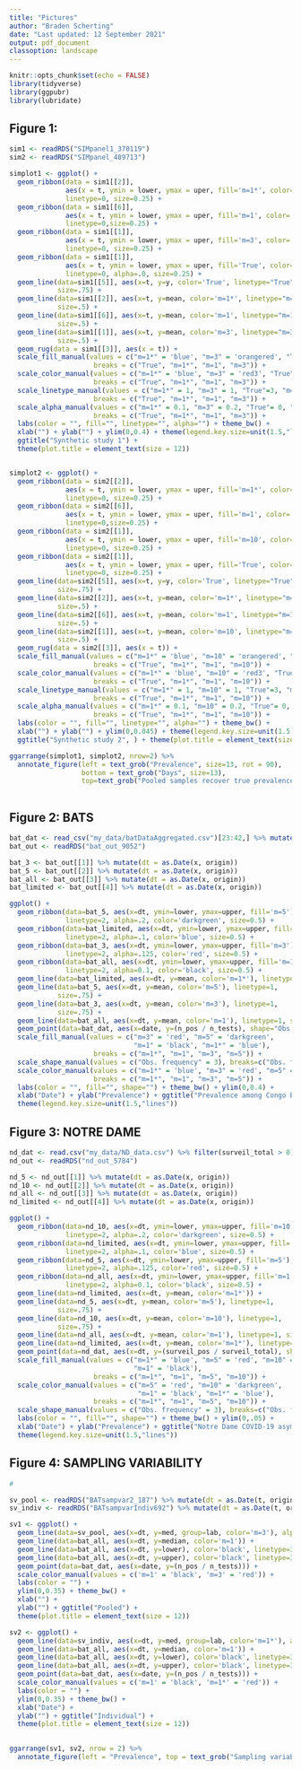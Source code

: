 ```yaml
---
title: "Pictures"
author: "Braden Scherting"
date: "Last updated: 12 September 2021"
output: pdf_document
classoption: landscape
---
```


```r
knitr::opts_chunk$set(echo = FALSE)
library(tidyverse)
library(ggpubr)
library(lubridate)
```
\newpage
## Figure 1: 
```r
sim1 <- readRDS("SIMpanel1_370119")
sim2 <- readRDS("SIMpanel_489713")

simplot1 <- ggplot() +
  geom_ribbon(data = sim1[[2]], 
              aes(x = t, ymin = lower, ymax = uper, fill='m=1*', color='m=1*', alpha="m=1*"), 
              linetype=0, size=0.25) + 
  geom_ribbon(data = sim1[[6]], 
              aes(x = t, ymin = lower, ymax = uper, fill='m=1', color='m=1', alpha="m=1"), 
              linetype=0,size=0.25) +
  geom_ribbon(data = sim1[[1]], 
              aes(x = t, ymin = lower, ymax = uper, fill='m=3', color='m=3', alpha="m=3"), 
              linetype=0, size=0.25) + 
  geom_ribbon(data = sim1[[1]], 
              aes(x = t, ymin = lower, ymax = uper, fill='True', color='True', alpha="True"), 
              linetype=0, alpha=.0, size=0.25) + 
  geom_line(data=sim1[[5]], aes(x=t, y=y, color='True', linetype="True"), 
            size=.75) + 
  geom_line(data=sim1[[2]], aes(x=t, y=mean, color='m=1*', linetype="m=1*"),
            size=.5) + 
  geom_line(data=sim1[[6]], aes(x=t, y=mean, color='m=1', linetype="m=1"),
            size=.5) + 
  geom_line(data=sim1[[1]], aes(x=t, y=mean, color='m=3', linetype="m=3"),
            size=.5) + 
  geom_rug(data = sim1[[3]], aes(x = t)) +
  scale_fill_manual(values = c("m=1*" = 'blue', "m=3" = 'orangered', "True"='transparent', "m=1" = 'black'),
                     breaks = c("True", "m=1*", "m=1", "m=3")) + 
  scale_color_manual(values = c("m=1*" = 'blue', "m=3" = 'red3', "True"='black', "m=1" = 'black'),
                     breaks = c("True", "m=1*", "m=1", "m=3")) + 
  scale_linetype_manual(values = c("m=1*" = 1, "m=3" = 1, "True"=3, "m=1" = 1),
                     breaks = c("True", "m=1*", "m=1", "m=3")) +
  scale_alpha_manual(values = c("m=1*" = 0.1, "m=3" = 0.2, "True"= 0, "m=1" = 0.2),
                     breaks = c("True", "m=1*", "m=1", "m=3")) +
  labs(color = "", fill="", linetype="", alpha="") + theme_bw() + 
  xlab("") + ylab("") + ylim(0,0.4) + theme(legend.key.size=unit(1.5,"lines")) + 
  ggtitle("Synthetic study 1") +
  theme(plot.title = element_text(size = 12))


simplot2 <- ggplot() +
  geom_ribbon(data = sim2[[2]], 
              aes(x = t, ymin = lower, ymax = uper, fill='m=1*', color='m=1*', alpha="m=1*"), 
              linetype=0, size=0.25) + 
  geom_ribbon(data = sim2[[6]], 
              aes(x = t, ymin = lower, ymax = uper, fill='m=1', color='m=1', alpha="m=1"), 
              linetype=0,size=0.25) +
  geom_ribbon(data = sim2[[1]], 
              aes(x = t, ymin = lower, ymax = uper, fill='m=10', color='m=10', alpha="m=10"), 
              linetype=0, size=0.25) + 
  geom_ribbon(data = sim2[[1]], 
              aes(x = t, ymin = lower, ymax = uper, fill='True', color='True', alpha="True"), 
              linetype=0, size=0.25) + 
  geom_line(data=sim2[[5]], aes(x=t, y=y, color='True', linetype="True"), 
            size=.75) + 
  geom_line(data=sim2[[2]], aes(x=t, y=mean, color='m=1*', linetype="m=1*"),
            size=.5) + 
  geom_line(data=sim2[[6]], aes(x=t, y=mean, color='m=1', linetype="m=1"),
            size=.5) + 
  geom_line(data=sim2[[1]], aes(x=t, y=mean, color='m=10', linetype="m=10"),
            size=.5) + 
  geom_rug(data = sim2[[3]], aes(x = t)) +
  scale_fill_manual(values = c("m=1*" = 'blue', "m=10" = 'orangered', "True"='transparent', "m=1" = 'black'),
                     breaks = c("True", "m=1*", "m=1", "m=10")) + 
  scale_color_manual(values = c("m=1*" = 'blue', "m=10" = 'red3', "True"='black', "m=1" = 'black'),
                     breaks = c("True", "m=1*", "m=1", "m=10")) + 
  scale_linetype_manual(values = c("m=1*" = 1, "m=10" = 1, "True"=3, "m=1" = 1),
                     breaks = c("True", "m=1*", "m=1", "m=10")) + 
  scale_alpha_manual(values = c("m=1*" = 0.1, "m=10" = 0.2, "True"= 0, "m=1" = 0.2),
                     breaks = c("True", "m=1*", "m=1", "m=10")) +
  labs(color = "", fill="", linetype="", alpha="") + theme_bw() + 
  xlab("") + ylab("") + ylim(0,0.045) + theme(legend.key.size=unit(1.5,"lines")) +
  ggtitle("Synthetic study 2", ) + theme(plot.title = element_text(size = 12))

ggarrange(simplot1, simplot2, nrow=2) %>% 
  annotate_figure(left = text_grob("Prevalence", size=13, rot = 90), 
                  bottom = text_grob("Days", size=13), 
                  top=text_grob("Pooled samples recover true prevalence", size=17))
  
```
\begin{center}
Figure 1: Estimated median curves and 95\% credible regions are provided for each synthetic study under each sampling strategy. Rug marks indicate when sampling occurred. In both cases, the pooled estimates closely track true, unobserved prevalence (black, dotted) and $m=1$ estimates (black, solid). Estimates from limited individual sampling (blue, solid) are less precise and fail to accurately recover true prevalence. 
\end{center}

\newpage

## Figure 2: BATS
```r
bat_dat <- read_csv("my_data/batDataAggregated.csv")[23:42,] %>% mutate(date = mdy(date))
bat_out <- readRDS("bat_out_9052")

bat_3 <- bat_out[[1]] %>% mutate(dt = as.Date(x, origin))
bat_5 <- bat_out[[2]] %>% mutate(dt = as.Date(x, origin))
bat_all <- bat_out[[3]] %>% mutate(dt = as.Date(x, origin))
bat_limited <- bat_out[[4]] %>% mutate(dt = as.Date(x, origin))

ggplot() + 
  geom_ribbon(data=bat_5, aes(x=dt, ymin=lower, ymax=upper, fill='m=5'), 
              linetype=2, alpha=.2, color='darkgreen', size=0.5) +
  geom_ribbon(data=bat_limited, aes(x=dt, ymin=lower, ymax=upper, fill='m=1*'), 
              linetype=2, alpha=.1, color='blue', size=0.5) +
  geom_ribbon(data=bat_3, aes(x=dt, ymin=lower, ymax=upper, fill='m=3'), 
              linetype=2, alpha=.125, color='red', size=0.5) +
  geom_ribbon(data=bat_all, aes(x=dt, ymin=lower, ymax=upper, fill='m=1'), 
              linetype=2, alpha=0.1, color='black', size=0.5) + 
  geom_line(data=bat_limited, aes(x=dt, y=mean, color='m=1*'), linetype=1, size=.75) + 
  geom_line(data=bat_5, aes(x=dt, y=mean, color='m=5'), linetype=1, 
            size=.75) + 
  geom_line(data=bat_3, aes(x=dt, y=mean, color='m=3'), linetype=1, 
            size=.75) + 
  geom_line(data=bat_all, aes(x=dt, y=mean, color='m=1'), linetype=1, size=.75) +
  geom_point(data=bat_dat, aes(x=date, y=(n_pos / n_tests), shape="Obs. frequency"), size=2) + 
  scale_fill_manual(values = c("m=3" = 'red', "m=5" = 'darkgreen', 
                               "m=1" = 'black', "m=1*" = 'blue'),
                     breaks = c("m=1*", "m=1", "m=3", "m=5")) + 
  scale_shape_manual(values = c("Obs. frequency" = 3), breaks=c("Obs. frequency")) + 
  scale_color_manual(values = c("m=1*" = 'blue', "m=3" = 'red', "m=5" = 'darkgreen', "m=1" = 'black'),
                     breaks = c("m=1*", "m=1", "m=3", "m=5")) + 
  labs(color = "", fill="", shape="") + theme_bw() + ylim(0,0.4) + 
  xlab("Date") + ylab("Prevalence") + ggtitle("Prevalence among Congo Basin bats") +
  theme(legend.key.size=unit(1.5,"lines"))
```
\begin{center}
Figure 2: Prevalence among Congo Basin bats considered in this study is estimated in four ways; medians and 95\% credible regions are displayed for each. Universal individual testing estimates (black) and pooled estimates (red, green) exhibit high visual similarity; pooling introduces slight, additional uncertainty. Estimates from limited individual testing (blue) capture the same overall trend but deviate from other estimates and possess more uncertainty throughout. 
\end{center}
\newpage

## Figure 3: NOTRE DAME
```r
nd_dat <- read.csv("my_data/ND_data.csv") %>% filter(surveil_total > 0) %>% mutate(dt = mdy(date))
nd_out <- readRDS("nd_out_5784")

nd_5 <- nd_out[[1]] %>% mutate(dt = as.Date(x, origin))
nd_10 <- nd_out[[2]] %>% mutate(dt = as.Date(x, origin))
nd_all <- nd_out[[3]] %>% mutate(dt = as.Date(x, origin))
nd_limited <- nd_out[[4]] %>% mutate(dt = as.Date(x, origin))

ggplot() + 
  geom_ribbon(data=nd_10, aes(x=dt, ymin=lower, ymax=upper, fill='m=10'), 
              linetype=2, alpha=.2, color='darkgreen', size=0.5) +
  geom_ribbon(data=nd_limited, aes(x=dt, ymin=lower, ymax=upper, fill='m=1*'), 
              linetype=2, alpha=.1, color='blue', size=0.5) +
  geom_ribbon(data=nd_5, aes(x=dt, ymin=lower, ymax=upper, fill='m=5'), 
              linetype=2, alpha=.125, color='red', size=0.5) +
  geom_ribbon(data=nd_all, aes(x=dt, ymin=lower, ymax=upper, fill='m=1'), 
              linetype=2, alpha=0.1, color='black', size=0.5) + 
  geom_line(data=nd_limited, aes(x=dt, y=mean, color='m=1*')) + 
  geom_line(data=nd_5, aes(x=dt, y=mean, color='m=5'), linetype=1, 
            size=.75) + 
  geom_line(data=nd_10, aes(x=dt, y=mean, color='m=10'), linetype=1, 
            size=.75) + 
  geom_line(data=nd_all, aes(x=dt, y=mean, color='m=1'), linetype=1, size=.75) + 
  geom_line(data=nd_limited, aes(x=dt, y=mean, color='m=1*'), linetype=1, size=.75) + 
  geom_point(data=nd_dat, aes(x=dt, y=(surveil_pos / surveil_total), shape="Obs. frequency"), size=.75) + 
  scale_fill_manual(values = c("m=1*" = 'blue', "m=5" = 'red', "m=10" = 'darkgreen', 
                               "m=1" = 'black'),
                     breaks = c("m=1*", "m=1", "m=5", "m=10")) + 
  scale_color_manual(values = c("m=5" = 'red', "m=10" = 'darkgreen', 
                                "m=1" = 'black', "m=1*" = 'blue'),
                     breaks = c("m=1*", "m=1", "m=5", "m=10")) + 
  scale_shape_manual(values = c("Obs. frequency" = 3), breaks=c("Obs. frequency")) + 
  labs(color = "", fill="", shape="") + theme_bw() + ylim(0,.05) + 
  xlab("Date") + ylab("Prevalence") + ggtitle("Notre Dame COVID-19 asymptomatic surveillance") +
  theme(legend.key.size=unit(1.5,"lines"))
```
\begin{center}
Figure 3: Four estimated median prevalence curves and associated 95\% credible regions of prevalence among asymptomatic individuals at Notre Dame are displayed. For most time points, universal individual (black) and pooled (red, green) estimates are visually indistinguishable. Estimates from limited individual testing (blue) are, again, deviant and more uncertain, on average. 
\end{center}

\newpage

## Figure 4: SAMPLING VARIABILITY
```r
# 

sv_pool <- readRDS("BATsampvar2_187") %>% mutate(dt = as.Date(t, origin))
sv_indiv <- readRDS("BATsampvarIndiv692") %>% mutate(dt = as.Date(t, origin))

sv1 <- ggplot() + 
  geom_line(data=sv_pool, aes(x=dt, y=med, group=lab, color='m=3'), alpha=0.25) +
  geom_line(data=bat_all, aes(x=dt, y=median, color='m=1')) + 
  geom_line(data=bat_all, aes(x=dt, y=lower), color='black', linetype=3) + 
  geom_line(data=bat_all, aes(x=dt, y=upper), color='black', linetype=3) +
  geom_point(data=bat_dat, aes(x=date, y=(n_pos / n_tests))) + 
  scale_color_manual(values = c('m=1' = 'black', 'm=3' = 'red')) +
  labs(color = "") +
  ylim(0,0.35) + theme_bw() +
  xlab("") + 
  ylab("") + ggtitle("Pooled") +
  theme(plot.title = element_text(size = 12))

sv2 <- ggplot() + 
  geom_line(data=sv_indiv, aes(x=dt, y=med, group=lab, color='m=1*'), alpha=0.25) +
  geom_line(data=bat_all, aes(x=dt, y=median, color='m=1')) + 
  geom_line(data=bat_all, aes(x=dt, y=lower), color='black', linetype=3) + 
  geom_line(data=bat_all, aes(x=dt, y=upper), color='black', linetype=3) +
  geom_point(data=bat_dat, aes(x=date, y=(n_pos / n_tests))) + 
  scale_color_manual(values = c('m=1' = 'black', 'm=1*' = 'red')) +
  labs(color = "") +
  ylim(0,0.35) + theme_bw() +
  xlab("Date") + 
  ylab("") + ggtitle("Individual") +
  theme(plot.title = element_text(size = 12))
  

ggarrange(sv1, sv2, nrow = 2) %>% 
  annotate_figure(left = "Prevalence", top = text_grob("Sampling variability in study design", size = 15))
```
\begin{center}
Figure 4: Estimated median curves for 25 resampled pool configurations and 25 subsampled individual configurations are displayed over the estimated median from all available date and corresponding 95\% credible region (identical to Fig.2, black). Pooled estimates are relatively stable under reconfiguration, but estimates from subsampled individual data are quite sensitive to the subsampling procedure. 
\end{center}


